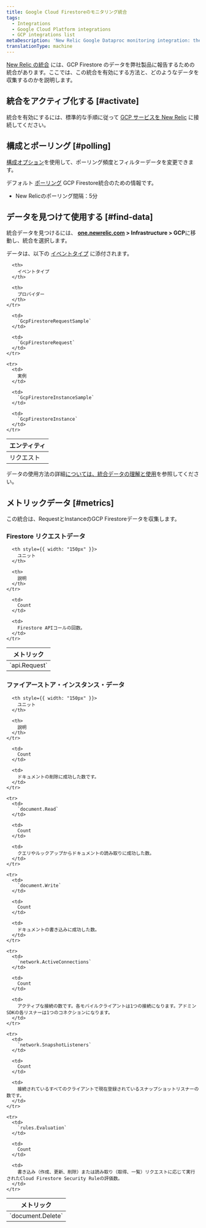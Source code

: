 ```yaml
---
title: Google Cloud Firestoreのモニタリング統合
tags:
  - Integrations
  - Google Cloud Platform integrations
  - GCP integrations list
metaDescription: 'New Relic Google Dataproc monitoring integration: the data it reports and how to enable it.'
translationType: machine
---
```


[New Relic の統合](/docs/infrastructure/integrations-getting-started/getting-started/introduction-infrastructure-integrations) には、GCP Firestore のデータを弊社製品に報告するための統合があります。ここでは、この統合を有効にする方法と、どのようなデータを収集するのかを説明します。

## 統合をアクティブ化する [#activate]

統合を有効にするには、標準的な手順に従って [GCP サービスを New Relic](/docs/connect-google-cloud-platform-services-infrastructure) に接続してください。

## 構成とポーリング [#polling]

[構成オプション](/docs/integrations/new-relic-integrations/getting-started/configure-polling-frequency-data-collection-cloud-integrations)を使用して、ポーリング頻度とフィルターデータを変更できます。

デフォルト [ポーリング](/docs/integrations/google-cloud-platform-integrations/getting-started/polling-intervals-gcp-integrations) GCP Firestore統合のための情報です。

* New Relicのポーリング間隔：5分

## データを見つけて使用する [#find-data]

統合データを見つけるには、 **[one.newrelic.com](https://one.newrelic.com/all-capabilities) > Infrastructure > GCP**に移動し、統合を選択します。

データは、以下の [イベントタイプ](/docs/data-apis/understand-data/new-relic-data-types/#event-data) に添付されます。

<table>
  <thead>
    <tr>
      <th>
        エンティティ
      </th>

      <th>
        イベントタイプ
      </th>

      <th>
        プロバイダー
      </th>
    </tr>
  </thead>

  <tbody>
    <tr>
      <td>
        リクエスト
      </td>

      <td>
        `GcpFirestoreRequestSample`
      </td>

      <td>
        `GcpFirestoreRequest`
      </td>
    </tr>

    <tr>
      <td>
        実例
      </td>

      <td>
        `GcpFirestoreInstanceSample`
      </td>

      <td>
        `GcpFirestoreInstance`
      </td>
    </tr>
  </tbody>
</table>

データの使用方法の詳細[については、統合データの理解と使用](/docs/infrastructure/integrations/find-use-infrastructure-integration-data)を参照してください。

## メトリックデータ [#metrics]

この統合は、RequestとInstanceのGCP Firestoreデータを収集します。

### Firestore リクエストデータ

<table>
  <thead>
    <tr>
      <th style={{ width: "275px" }}>
        メトリック
      </th>

      <th style={{ width: "150px" }}>
        ユニット
      </th>

      <th>
        説明
      </th>
    </tr>
  </thead>

  <tbody>
    <tr>
      <td>
        `api.Request`
      </td>

      <td>
        Count
      </td>

      <td>
        Firestore APIコールの回数。
      </td>
    </tr>
  </tbody>
</table>

### ファイアーストア・インスタンス・データ

<table>
  <thead>
    <tr>
      <th style={{ width: "275px" }}>
        メトリック
      </th>

      <th style={{ width: "150px" }}>
        ユニット
      </th>

      <th>
        説明
      </th>
    </tr>
  </thead>

  <tbody>
    <tr>
      <td>
        `document.Delete`
      </td>

      <td>
        Count
      </td>

      <td>
        ドキュメントの削除に成功した数です。
      </td>
    </tr>

    <tr>
      <td>
        `document.Read`
      </td>

      <td>
        Count
      </td>

      <td>
        クエリやルックアップからドキュメントの読み取りに成功した数。
      </td>
    </tr>

    <tr>
      <td>
        `document.Write`
      </td>

      <td>
        Count
      </td>

      <td>
        ドキュメントの書き込みに成功した数。
      </td>
    </tr>

    <tr>
      <td>
        `network.ActiveConnections`
      </td>

      <td>
        Count
      </td>

      <td>
        アクティブな接続の数です。各モバイルクライアントは1つの接続になります。アドミンSDKの各リスナーは1つのコネクションになります。
      </td>
    </tr>

    <tr>
      <td>
        `network.SnapshotListeners`
      </td>

      <td>
        Count
      </td>

      <td>
        接続されているすべてのクライアントで現在登録されているスナップショットリスナーの数です。
      </td>
    </tr>

    <tr>
      <td>
        `rules.Evaluation`
      </td>

      <td>
        Count
      </td>

      <td>
        書き込み（作成、更新、削除）または読み取り（取得、一覧）リクエストに応じて実行されたCloud Firestore Security Ruleの評価数。
      </td>
    </tr>
  </tbody>
</table>